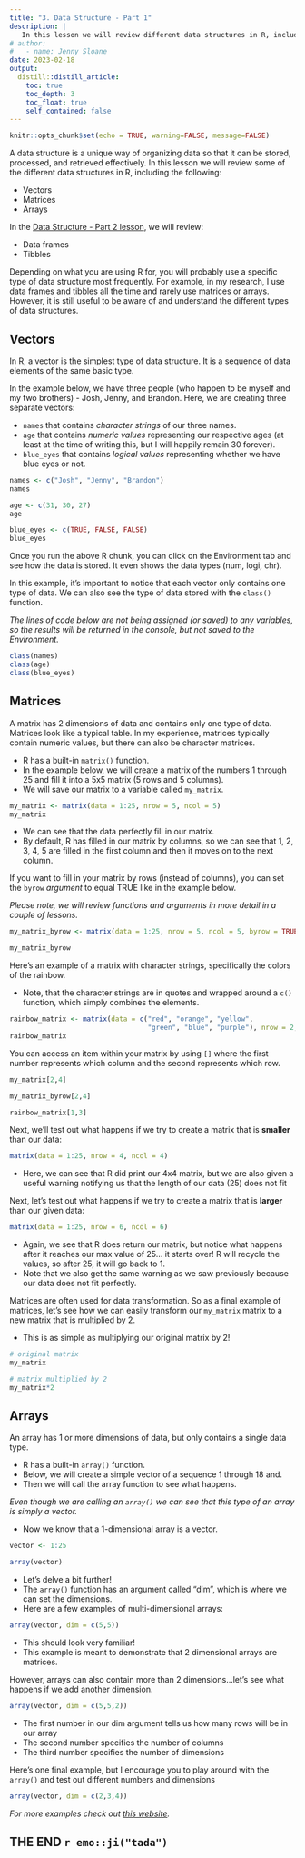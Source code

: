 ```yaml
---
title: "3. Data Structure - Part 1"
description: |
   In this lesson we will review different data structures in R, including vectors, matrices, and arrays.
# author:
#   - name: Jenny Sloane
date: 2023-02-18
output:
  distill::distill_article:
    toc: true
    toc_depth: 3
    toc_float: true
    self_contained: false
---
```



```r
knitr::opts_chunk$set(echo = TRUE, warning=FALSE, message=FALSE)
```

A data structure is a unique way of organizing data so that it can be stored, processed, and retrieved effectively. In this lesson we will review some of the different data structures in R, including the following:

- Vectors
- Matrices
- Arrays

In the [Data Structure - Part 2 lesson](https://r4beginners.com/lessons/lesson5-data-structure2/){target="_blank"}, we will review: 

- Data frames
- Tibbles

Depending on what you are using R for, you will probably use a specific type of data structure most frequently. For example, in my research, I use data frames and tibbles all the time and rarely use matrices or arrays. However, it is still useful to be aware of and understand the different types of data structures.

## Vectors

In R, a vector is the simplest type of data structure. It is a sequence of data elements of the same basic type. 

In the example below, we have three people (who happen to be myself and my two brothers) - Josh, Jenny, and Brandon. Here, we are creating three separate vectors:

- `names` that contains *character strings* of our three names.
- `age` that contains *numeric values* representing our respective ages (at least at the time of writing this, but I will happily remain 30 forever).
- `blue_eyes` that contains *logical values* representing whether we have blue eyes or not.

```r
names <- c("Josh", "Jenny", "Brandon")
names

age <- c(31, 30, 27)
age

blue_eyes <- c(TRUE, FALSE, FALSE)
blue_eyes
```

Once you run the above R chunk, you can click on the Environment tab and see how the data is stored. It even shows the data types (num, logi, chr).

In this example, it's important to notice that each vector only contains one type of data. We can also see the type of data stored with the `class()` function. 

*The lines of code below are not being assigned (or saved) to any variables, so the results will be returned in the console, but not saved to the Environment.*

```r
class(names)
class(age)
class(blue_eyes)
```

## Matrices

A matrix has 2 dimensions of data and contains only one type of data. Matrices look like a typical table. In my experience, matrices typically contain numeric values, but there can also be character matrices. 

- R has a built-in `matrix()` function.
- In the example below, we will create a matrix of the numbers 1 through 25 and fill it into a 5x5 matrix (5 rows and 5 columns).
- We will save our matrix to a variable called `my_matrix`.

```r
my_matrix <- matrix(data = 1:25, nrow = 5, ncol = 5)
my_matrix
```

- We can see that the data perfectly fill in our matrix. 
- By default, R has filled in our matrix by columns, so we can see that 1, 2, 3, 4, 5 are filled in the first column and then it moves on to the next column.

If you want to fill in your matrix by rows (instead of columns), you can set the `byrow` *argument* to equal TRUE like in the example below.

*Please note, we will review functions and arguments in more detail in a couple of lessons.*

```r
my_matrix_byrow <- matrix(data = 1:25, nrow = 5, ncol = 5, byrow = TRUE)

my_matrix_byrow
```

Here's an example of a matrix with character strings, specifically the colors of the rainbow.

- Note, that the character strings are in quotes and wrapped around a `c()` function, which simply combines the elements.

```r
rainbow_matrix <- matrix(data = c("red", "orange", "yellow", 
                                  "green", "blue", "purple"), nrow = 2, ncol = 3)
rainbow_matrix
```

You can access an item within your matrix by using `[]` where the first number represents which column and the second represents which row.

```r
my_matrix[2,4]

my_matrix_byrow[2,4]

rainbow_matrix[1,3]
```

Next, we'll test out what happens if we try to create a matrix that is **smaller** than our data:

```r
matrix(data = 1:25, nrow = 4, ncol = 4)
```

- Here, we can see that R did print our 4x4 matrix, but we are also given a useful warning notifying us that the length of our data (25) does not fit

Next, let's test out what happens if we try to create a matrix that is **larger** than our given data:

```r
matrix(data = 1:25, nrow = 6, ncol = 6)
```

- Again, we see that R does return our matrix, but notice what happens after it reaches our max value of 25... it starts over! R will recycle the values, so after 25, it will go back to 1. 
- Note that we also get the same warning as we saw previously because our data does not fit perfectly.

Matrices are often used for data transformation. So as a final example of matrices, let's see how we can easily transform our `my_matrix` matrix to a new matrix that is multiplied by 2.

- This is as simple as multiplying our original matrix by 2!

```r
# original matrix
my_matrix

# matrix multiplied by 2
my_matrix*2
```

## Arrays

An array has 1 or more dimensions of data, but only contains a single data type. 

- R has a built-in `array()` function.
- Below, we will create a simple vector of a sequence 1 through 18 and.
- Then we will call the array function to see what happens.

*Even though we are calling an `array()` we can see that this type of an array is simply a vector.*

- Now we know that a 1-dimensional array is a vector.

```r
vector <- 1:25

array(vector)
```

- Let's delve a bit further!
- The `array()` function has an argument called "dim", which is where we can set the dimensions.
- Here are a few examples of multi-dimensional arrays:

```r
array(vector, dim = c(5,5))
```

- This should look very familiar! 
- This example is meant to demonstrate that 2 dimensional arrays are matrices.

However, arrays can also contain more than 2 dimensions...let's see what happens if we add another dimension.

```r
array(vector, dim = c(5,5,2))
```

- The first number in our dim argument tells us how many rows will be in our array 
- The second number specifies the number of columns
- The third number specifies the number of dimensions

Here's one final example, but I encourage you to play around with the `array()` and test out different numbers and dimensions

```r
array(vector, dim = c(2,3,4))
```

*For more examples check out [this website](https://www.w3schools.com/r/r_vectors.asp).*

## THE END `r emo::ji("tada")` 